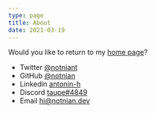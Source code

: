 ```yaml
---
type: page
title: About
date: 2021-03-19
---
```


Would you like to return to my [home page](https://notnian.dev)?

- Twitter [@notniant](https://twitter.com/notniant)
- GitHub [@notnian](https://github.com/notnian)
- Linkedin [antonin-h](https://www.linkedin.com/in/antonin-h)
- Discord [taupe#4849](https://discordapp.com/users/taupe#4849)
- Email [hi@notnian.dev](mailto:hi@notnian.dev)
